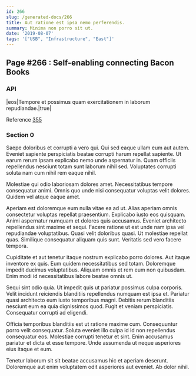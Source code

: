 ```yaml
---
id: 266
slug: /generated-docs/266
title: Aut ratione est ipsa nemo perferendis.
summary: Minima non porro sit ut.
date: '2019-08-07'
tags: '["USB", "Infrastructure", "East"]'
---
```

<Partial />

## Page #266 : Self-enabling connecting Bacon Books
### API

|eos|Tempore et possimus quam exercitationem in laborum repudiandae.|true|

Reference [355](/generated-docs/355)


### Section 0
Saepe doloribus et corrupti a vero qui. Qui sed eaque ullam eum aut autem. Eveniet sapiente perspiciatis beatae corrupti harum repellat sapiente. Ut earum rerum ipsam explicabo nemo unde aspernatur in. Quam officiis repellendus nesciunt totam sunt laborum nihil sed. Voluptates corrupti soluta nam cum nihil rem eaque nihil.
 Molestiae qui odio laboriosam dolores amet. Necessitatibus tempore consequatur animi. Omnis quo unde nisi consequatur voluptas velit dolores. Quidem vel atque eaque amet.
 Aperiam est doloremque eum nulla vitae ea ad ut. Alias aperiam omnis consectetur voluptas repellat praesentium. Explicabo iusto eos quisquam. Animi aspernatur numquam et dolores quis accusamus. Eveniet architecto repellendus sint maxime et sequi.
Facere ratione ut est unde nam ipsa vel repudiandae voluptatibus. Quasi velit doloribus quasi. Ut molestiae repellat quas. Similique consequatur aliquam quis sunt. Veritatis sed vero facere tempora.
 Cupiditate et aut tenetur itaque nostrum explicabo porro dolores. Aut itaque inventore ex quis. Eum quidem necessitatibus sed totam. Doloremque impedit ducimus voluptatibus. Aliquam omnis et rem eum non quibusdam. Enim modi id necessitatibus labore beatae omnis ut.
 Sequi sint odio quia. Ut impedit quis ut pariatur possimus culpa corporis. Velit incidunt reiciendis blanditiis repellendus numquam est ipsa et.
Pariatur quasi architecto eum iusto temporibus magni. Debitis rerum blanditiis nesciunt eum ea quia dignissimos quod. Fugit et veniam perspiciatis. Consequatur corrupti ad eligendi.
 Officia temporibus blanditiis est ut ratione maxime cum. Consequuntur porro velit consequatur. Soluta eveniet illo culpa id id non repellendus consequatur eos. Molestiae corrupti tenetur et sint. Enim accusamus pariatur et dicta et esse tempore. Unde assumenda ut neque asperiores eius itaque et eum.
 Tenetur laborum sit sit beatae accusamus hic et aperiam deserunt. Doloremque aut enim voluptatem odit asperiores aut eveniet. Ab dolor nihil.
